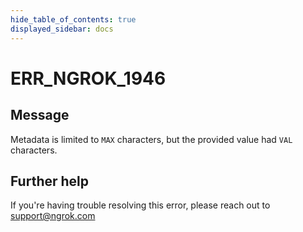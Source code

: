 ```yaml
---
hide_table_of_contents: true
displayed_sidebar: docs
---
```



# ERR_NGROK_1946

## Message

Metadata is limited to `MAX` characters, but the provided value had `VAL` characters.

<ErrorDetails error="err_ngrok_1946" />

## Further help

If you're having trouble resolving this error, please reach out to [support@ngrok.com](mailto:support@ngrok.com?subject=Help%20with%20ERR_NGROK_1946)
